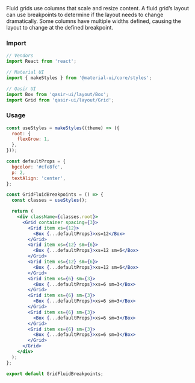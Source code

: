 
<Title>Fluid with breakpoints</Title>
<Subtitle>Fluid grids use columns that scale and resize content. A fluid grid’s layout can use breakpoints to determine if the layout needs to change dramatically. Some columns have multiple widths defined, causing the layout to change at the defined breakpoint.</Subtitle>

### Import

```jsx
// Vendors
import React from 'react';

// Material UI
import { makeStyles } from '@material-ui/core/styles';

// Qasir UI
import Box from 'qasir-ui/layout/Box';
import Grid from 'qasir-ui/layout/Grid';
```

<h3 style={{marginBottom: 25}}>Usage</h3>

<GridFluidBreakpoints />

```jsx
const useStyles = makeStyles((theme) => ({
  root: {
    flexGrow: 1,
  },
}));

const defaultProps = {
  bgcolor: '#cfe8fc',
  p: 2,
  textAlign: 'center',
};

const GridFluidBreakpoints = () => {
  const classes = useStyles();

  return (
    <div className={classes.root}>
      <Grid container spacing={3}>
        <Grid item xs={12}>
          <Box {...defaultProps}>xs=12</Box>
        </Grid>
        <Grid item xs={12} sm={6}>
          <Box {...defaultProps}>xs=12 sm=6</Box>
        </Grid>
        <Grid item xs={12} sm={6}>
          <Box {...defaultProps}>xs=12 sm=6</Box>
        </Grid>
        <Grid item xs={6} sm={3}>
          <Box {...defaultProps}>xs=6 sm=3</Box>
        </Grid>
        <Grid item xs={6} sm={3}>
          <Box {...defaultProps}>xs=6 sm=3</Box>
        </Grid>
        <Grid item xs={6} sm={3}>
          <Box {...defaultProps}>xs=6 sm=3</Box>
        </Grid>
        <Grid item xs={6} sm={3}>
          <Box {...defaultProps}>xs=6 sm=3</Box>
        </Grid>
      </Grid>
    </div>
  );
};

export default GridFluidBreakpoints;
```
